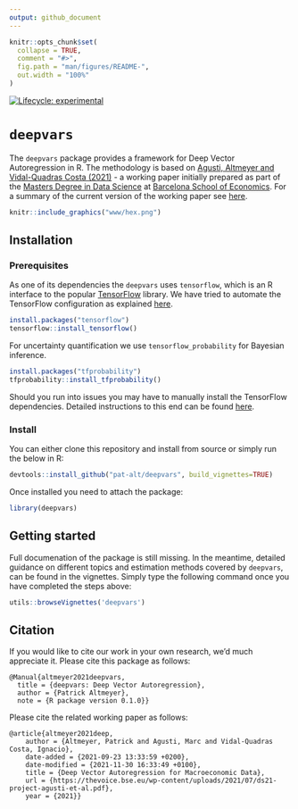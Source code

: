 ```yaml
---
output: github_document
---
```


<!-- README.md is generated from README.Rmd. Please edit that file -->

```r
knitr::opts_chunk$set(
  collapse = TRUE,
  comment = "#>",
  fig.path = "man/figures/README-",
  out.width = "100%"
)
```

<!-- badges: start -->
[![Lifecycle: experimental](https://img.shields.io/badge/lifecycle-experimental-orange.svg)](https://www.tidyverse.org/lifecycle/#experimental)
<!-- badges: end -->

# `deepvars`

The `deepvars` package provides a framework for Deep Vector Autoregression in R. The methodology is based on [Agusti, Altmeyer and Vidal-Quadras Costa (2021)](Vidal-Quadras Costa) - a working paper initially prepared as part of the [Masters Degree in Data Science](https://bse.eu/study/masters-programs/data-science-methodology) at [Barcelona School of Economics](https://bse.eu). For a summary of the current version of the working paper see [here](https://thevoice.bse.eu/2021/09/16/deep-vector-autoregression-for-macroeconomic-data/). 

```r
knitr::include_graphics("www/hex.png")
```


## Installation

### Prerequisites

As one of its dependencies the `deepvars` uses `tensorflow`, which is an R interface to the popular [TensorFlow](https://www.tensorflow.org) library. We have tried to automate the TensorFlow configuration as explained [here](https://rstudio.github.io/reticulate/articles/python_dependencies.html). 

```r
install.packages("tensorflow")
tensorflow::install_tensorflow()
```

For uncertainty quantification we use `tensorflow_probability` for Bayesian inference.

```r
install.packages("tfprobability")
tfprobability::install_tfprobability()
```

Should you run into issues you may have to manually install the TensorFlow dependencies. Detailed instructions to this end can be found [here](https://tensorflow.rstudio.com/installation/).

### Install

You can either clone this repository and install from source or simply run the below in R:

```r
devtools::install_github("pat-alt/deepvars", build_vignettes=TRUE)
```

Once installed you need to attach the package:

```r
library(deepvars)
```

## Getting started

Full documenation of the package is still missing. In the meantime, detailed guidance on different topics and estimation methods covered by `deepvars`, can be found in the vignettes. Simply type the following command once you have completed the steps above:

```r
utils::browseVignettes('deepvars')
```

## Citation

If you would like to cite our work in your own research, we'd much appreciate it. Please cite this package as follows:

```
@Manual{altmeyer2021deepvars,
  title = {deepvars: Deep Vector Autoregression},
  author = {Patrick Altmeyer},
  note = {R package version 0.1.0}}
```

Please cite the related working paper as follows:

```
@article{altmeyer2021deep,
	author = {Altmeyer, Patrick and Agusti, Marc and Vidal-Quadras Costa, Ignacio},
	date-added = {2021-09-23 13:33:59 +0200},
	date-modified = {2021-11-30 16:33:49 +0100},
	title = {Deep Vector Autoregression for Macroeconomic Data},
	url = {https://thevoice.bse.eu/wp-content/uploads/2021/07/ds21-project-agusti-et-al.pdf},
	year = {2021}}
```




